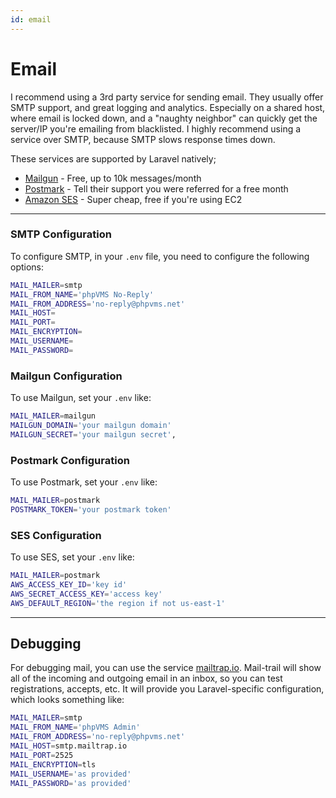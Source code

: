 ```yaml
---
id: email
---
```

# Email

I recommend using a 3rd party service for sending email. They usually offer SMTP support, and great logging and analytics. Especially on a shared host, where email is locked down, and a "naughty neighbor" can quickly get the server/IP you're emailing from blacklisted. I highly recommend using a service over SMTP, because SMTP slows response times down.

These services are supported by Laravel natively; 

* [Mailgun](http://www.mailgun.com) - Free, up to 10k messages/month
* [Postmark](https://postmarkapp.com) - Tell their support you were referred for a free month
* [Amazon SES](https://aws.amazon.com/ses/) - Super cheap, free if you're using EC2

---

### SMTP Configuration

To configure SMTP, in your `.env` file, you need to configure the following options:

```bash title=".env"
MAIL_MAILER=smtp
MAIL_FROM_NAME='phpVMS No-Reply'
MAIL_FROM_ADDRESS='no-reply@phpvms.net'
MAIL_HOST=
MAIL_PORT=
MAIL_ENCRYPTION=
MAIL_USERNAME=
MAIL_PASSWORD=
```

### Mailgun Configuration

To use Mailgun, set your `.env` like:

```bash title=".env"
MAIL_MAILER=mailgun
MAILGUN_DOMAIN='your mailgun domain'
MAILGUN_SECRET='your mailgun secret',
```

### Postmark Configuration

To use Postmark, set your `.env` like:

```bash title=".env"
MAIL_MAILER=postmark
POSTMARK_TOKEN='your postmark token'
```

### SES Configuration

To use SES, set your `.env` like:

```bash title=".env"
MAIL_MAILER=postmark
AWS_ACCESS_KEY_ID='key id'
AWS_SECRET_ACCESS_KEY='access key'
AWS_DEFAULT_REGION='the region if not us-east-1'
```

---

## Debugging

For debugging mail, you can use the service [mailtrap.io](https://mailtrap.io). Mail-trail will show all of the incoming and outgoing email in an inbox, so you can test registrations, accepts, etc. It will provide you Laravel-specific configuration, which looks something like:

```bash title=".env"
MAIL_MAILER=smtp
MAIL_FROM_NAME='phpVMS Admin'
MAIL_FROM_ADDRESS='no-reply@phpvms.net'
MAIL_HOST=smtp.mailtrap.io
MAIL_PORT=2525
MAIL_ENCRYPTION=tls
MAIL_USERNAME='as provided'
MAIL_PASSWORD='as provided'
```
